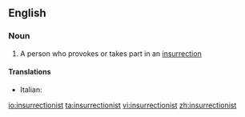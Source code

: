 ==English==

===Noun===
{{en-noun}}

# A person who provokes or takes part in an [[insurrection]]

====Translations====
{{trans-top|person who provokes insurrection}}
*Italian: {{t-|it|insurrezionalista}}
{{trans-mid}}
{{trans-bottom}}

[[io:insurrectionist]]
[[ta:insurrectionist]]
[[vi:insurrectionist]]
[[zh:insurrectionist]]